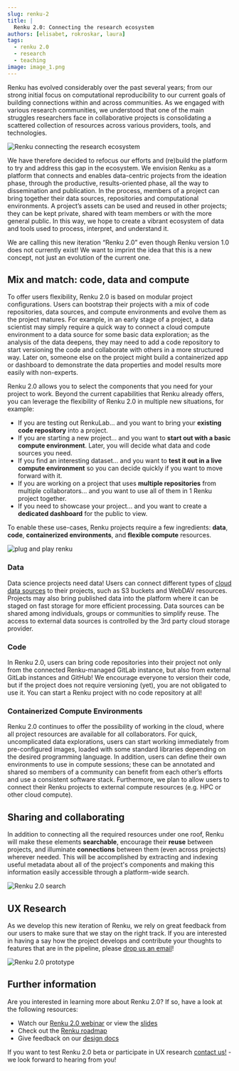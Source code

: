 ```yaml
---
slug: renku-2
title: |
  Renku 2.0: Connecting the research ecosystem
authors: [elisabet, rokroskar, laura]
tags:
  - renku 2.0
  - research
  - teaching
image: image_1.png
---
```


Renku has evolved considerably over the past several years; from our strong
initial focus on computational reproducibility to our current goals of building
connections within and across communities. As we engaged with various research
communities, we understood that one of the main struggles researchers face in
collaborative projects is consolidating a scattered collection of resources
across various providers, tools, and technologies.

![Renku connecting the research ecosystem](./image_1.png)

<!-- truncate -->

We have therefore decided to refocus our efforts and (re)build the platform to
try and address this gap in the ecosystem. We envision Renku as a platform that
connects and enables data-centric projects from the ideation phase, through the
productive, results-oriented phase, all the way to dissemination and
publication. In the process, members of a project can bring together their data
sources, repositories and computational environments. A project’s assets can be
used and reused in other projects; they can be kept private, shared with team
members or with the more general public. In this way, we hope to create a
vibrant ecosystem of data and tools used to process, interpret, and understand
it.

We are calling this new iteration “Renku 2.0” even though Renku version 1.0 does
not currently exist! We want to imprint the idea that this is a new concept, not
just an evolution of the current one.

## Mix and match: code, data and compute

To offer users flexibility, Renku 2.0 is based on modular project
configurations. Users can bootstrap their projects with a mix of code
repositories, data sources, and compute environments and evolve
them as the project matures. For example, in an early stage of a project, a data
scientist may simply require a quick way to connect a cloud compute environment
to a data source for some basic data exploration; as the analysis of the data
deepens, they may need to add a code repository to start versioning the code and
collaborate with others in a more structured way. Later on, someone else on the
project might build a containerized app or dashboard to demonstrate the data
properties and model results more easily with non-experts.

Renku 2.0 allows you to select the components that you need for your project
to work. Beyond the current capabilities that Renku already offers, you can
leverage the flexibility of Renku 2.0 in multiple new situations, for example:

- If you are testing out RenkuLab... and you want to bring your **existing code repository** into a project.
- If you are starting a new project... and you want to **start out with a basic compute environment**. Later, you will decide what data and code sources you need.
- If you find an interesting dataset... and you want to **test it out in a live compute environment** so you can decide quickly if you want to move forward with it.
- If you are working on a project that uses **multiple repositories** from multiple collaborators... and you want to use all of them in 1 Renku project together.
- If you need to showcase your project... and you want to create a **dedicated dashboard** for the public to view.

To enable these use-cases, Renku projects require a few ingredients: **data**, **code**,
**containerized environments**, and **flexible compute** resources.

![plug and play renku](./image_2.png)

### Data

Data science projects need data! Users can connect different types of [cloud
data sources](../cloud-storage) to their projects, such as S3 buckets and WebDAV
resources. Projects may also bring published data into the platform where it can
be staged on fast storage for more efficient processing. Data sources can be
shared among individuals, groups or communities to simplify reuse. The access to
external data sources is controlled by the 3rd party cloud storage provider.

### Code

In Renku 2.0, users can bring code repositories into their project not only from
the connected Renku-managed GitLab instance, but also from external GitLab
instances and GitHub! We encourage everyone to version their code, but if
the project does not require versioning (yet), you are not obligated to use it.
You can start a Renku project with no code repository at all!

### Containerized Compute Environments

Renku 2.0 continues to offer the possibility of working in the cloud, where all
project resources are available for all collaborators. For quick, uncomplicated
data explorations, users can start working immediately from pre-configured
images, loaded with some standard libraries depending on the desired programming
language. In addition, users can define their own environments to
use in compute sessions; these can be annotated and shared so members of a
community can benefit from each other’s efforts and use a consistent software
stack. Furthermore, we plan to allow users to connect their Renku projects to
external compute resources (e.g. HPC or other cloud compute).

## Sharing and collaborating

In addition to connecting all the required resources under one roof, Renku will
make these elements **searchable**, encourage their **reuse** between
projects, and illuminate **connections** between them (even across projects)
wherever needed. This will be accomplished by extracting and indexing useful
metadata about all of the project's components and making this information easily
accessible through a platform-wide search.

![Renku 2.0 search](./search-proto.png)

## UX Research

As we develop this new iteration of Renku, we rely on great feedback from our users
to make sure that we stay on the right track. If you are interested in having a say
how the project develops and contribute your thoughts to features that are in the pipeline,
please [drop us an email](mailto:hello@renku.io)!

![Renku 2.0 prototype](./image_3.png)

## Further information

Are you interested in learning more about Renku 2.0? If so, have a look at the following resources:

- Watch our [Renku 2.0 webinar](https://youtu.be/6J0INjPFQd4) or view the [slides](https://drive.google.com/file/d/1empUHHTonffW1fhdB_3DCIH-yVUz3MU8/view?usp=share_link)
- Check out the [Renku roadmap](https://github.com/SwissDataScienceCenter/renku-design-docs/blob/main/roadmap.md)
- Give feedback on our [design docs](https://github.com/SwissDataScienceCenter/renku-design-docs/tree/main)

If you want to test Renku 2.0 beta or participate in UX research [contact us!](mailto:hello@renku.io) - we look forward to hearing from you!
